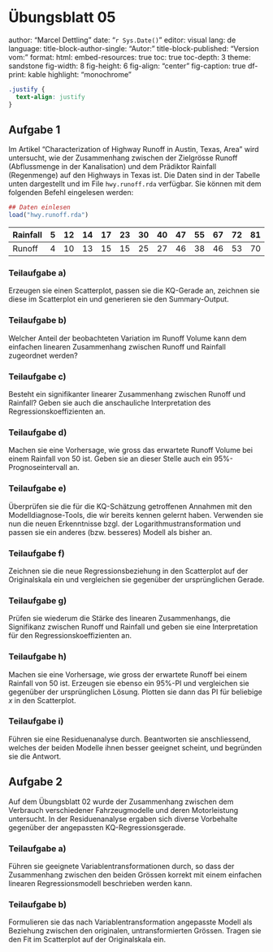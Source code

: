 #  Übungsblatt 05 {.unnumbered}
author: "Marcel Dettling"
date:   "`r Sys.Date()`"
editor: visual
lang: de
language: 
  title-block-author-single: "Autor:"
  title-block-published: "Version vom:"
format:
  html:
    embed-resources: true
    toc: true
    toc-depth: 3
    theme: sandstone
    fig-width: 8
    fig-height: 6
    fig-align: "center"
    fig-caption: true
    df-print: kable
    highlight: "monochrome"


```css
.justify {
  text-align: justify
}
```

## Aufgabe 1 {.justify}

Im Artikel "Characterization of Highway Runoff in Austin, Texas, Area" wird untersucht, wie der Zusammenhang zwischen der Zielgrösse Runoff (Abflussmenge in der Kanalisation) und dem Prädiktor Rainfall (Regenmenge) auf den Highways in Texas ist. Die Daten sind in der Tabelle unten dargestellt und im File `hwy.runoff.rda` verfügbar. Sie können mit dem folgenden Befehl eingelesen werden:

```r
## Daten einlesen
load("hwy.runoff.rda")
```

| Rainfall | 5   | 12  | 14  | 17  | 23  | 30  | 40  | 47  | 55  | 67  | 72  | 81  | 96  | 112 | 127 |
|----------|-----|-----|-----|-----|-----|-----|-----|-----|-----|-----|-----|-----|-----|-----|-----|
| Runoff   | 4   | 10  | 13  | 15  | 15  | 25  | 27  | 46  | 38  | 46  | 53  | 70  | 82  | 99  | 100 |

### Teilaufgabe a)

Erzeugen sie einen Scatterplot, passen sie die KQ-Gerade an, zeichnen sie diese im Scatterplot ein und generieren sie den Summary-Output.

### Teilaufgabe b)

Welcher Anteil der beobachteten Variation im Runoff Volume kann dem einfachen linearen Zusammenhang zwischen Runoff und Rainfall zugeordnet werden?

### Teilaufgabe c)

Besteht ein signifikanter linearer Zusammenhang zwischen Runoff und Rainfall? Geben sie auch die anschauliche Interpretation des Regressionskoeffizienten an.

### Teilaufgabe d)

Machen sie eine Vorhersage, wie gross das erwartete Runoff Volume bei einem Rainfall von 50 ist. Geben sie an dieser Stelle auch ein 95%-Prognoseintervall an.

### Teilaufgabe e)

Überprüfen sie die für die KQ-Schätzung getroffenen Annahmen mit den Modelldiagnose-Tools, die wir bereits kennen gelernt haben. Verwenden sie nun die neuen Erkenntnisse bzgl. der Logarithmustransformation und passen sie ein anderes (bzw. besseres) Modell als bisher an.

### Teilaufgabe f)

Zeichnen sie die neue Regressionsbeziehung in den Scatterplot auf der Originalskala ein und vergleichen sie gegenüber der ursprünglichen Gerade.

### Teilaufgabe g)

Prüfen sie wiederum die Stärke des linearen Zusammenhangs, die Signifikanz zwischen Runoff und Rainfall und geben sie eine Interpretation für den Regressionskoeffizienten an.

### Teilaufgabe h)

Machen sie eine Vorhersage, wie gross der erwartete Runoff bei einem Rainfall von 50 ist. Erzeugen sie ebenso ein 95%-PI und vergleichen sie gegenüber der ursprünglichen Lösung. Plotten sie dann das PI für beliebige $x$ in den Scatterplot.

### Teilaufgabe i)

Führen sie eine Residuenanalyse durch. Beantworten sie anschliessend, welches der beiden Modelle ihnen besser geeignet scheint, und begründen sie die Antwort.

## Aufgabe 2 {.justify}

Auf dem Übungsblatt 02 wurde der Zusammenhang zwischen dem Verbrauch verschiedener Fahrzeugmodelle und deren Motorleistung untersucht. In der Residuenanalyse ergaben sich diverse Vorbehalte gegenüber der angepassten KQ-Regressionsgerade.

### Teilaufgabe a)

Führen sie geeignete Variablentransformationen durch, so dass der Zusammenhang zwischen den beiden Grössen korrekt mit einem einfachen linearen Regressionsmodell beschrieben werden kann.

### Teilaufgabe b)

Formulieren sie das nach Variablentransformation angepasste Modell als Beziehung zwischen den originalen, untransformierten Grössen. Tragen sie den Fit im Scatterplot auf der Originalskala ein.
